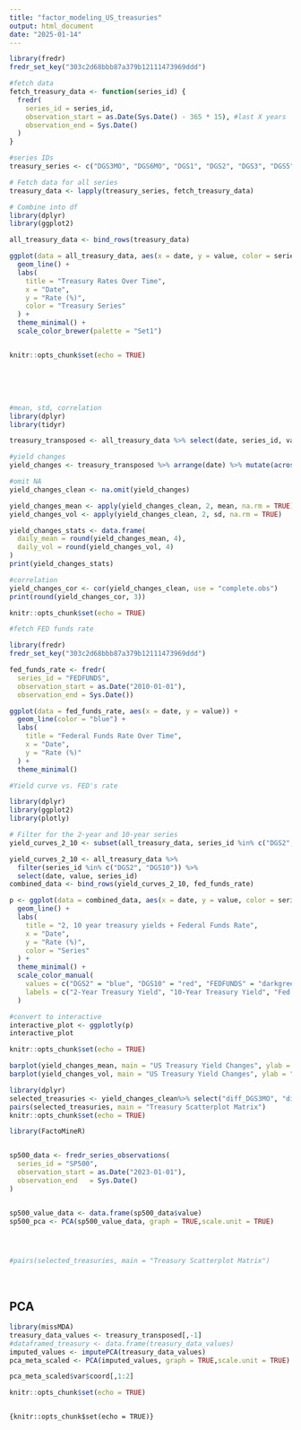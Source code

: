 ```yaml
---
title: "factor_modeling_US_treasuries"
output: html_document
date: "2025-01-14"
---
```


```r

library(fredr)
fredr_set_key("303c2d68bbb87a379b12111473969ddd")

#fetch data
fetch_treasury_data <- function(series_id) {
  fredr(
    series_id = series_id,
    observation_start = as.Date(Sys.Date() - 365 * 15), #last X years
    observation_end = Sys.Date()
  )
}

#series IDs
treasury_series <- c("DGS3MO", "DGS6MO", "DGS1", "DGS2", "DGS3", "DGS5", "DGS7", "DGS10", "DGS20")

# Fetch data for all series
treasury_data <- lapply(treasury_series, fetch_treasury_data)

# Combine into df
library(dplyr)
library(ggplot2)

all_treasury_data <- bind_rows(treasury_data)

ggplot(data = all_treasury_data, aes(x = date, y = value, color = series_id)) +
  geom_line() +
  labs(
    title = "Treasury Rates Over Time",
    x = "Date",
    y = "Rate (%)",
    color = "Treasury Series"
  ) +
  theme_minimal() +
  scale_color_brewer(palette = "Set1")


knitr::opts_chunk$set(echo = TRUE)

```

\
\
\

```r
#mean, std, correlation
library(dplyr)
library(tidyr)

treasury_transposed <- all_treasury_data %>% select(date, series_id, value) %>% pivot_wider(names_from = series_id, values_from = value)

#yield changes 
yield_changes <- treasury_transposed %>% arrange(date) %>% mutate(across(-date, ~ . - lag(.), .names = "diff_{.col}")) %>% select(starts_with("diff_"))

#omit NA
yield_changes_clean <- na.omit(yield_changes)

yield_changes_mean <- apply(yield_changes_clean, 2, mean, na.rm = TRUE)
yield_changes_vol <- apply(yield_changes_clean, 2, sd, na.rm = TRUE)

yield_changes_stats <- data.frame(
  daily_mean = round(yield_changes_mean, 4),
  daily_vol = round(yield_changes_vol, 4)
)
print(yield_changes_stats)

#correlation
yield_changes_cor <- cor(yield_changes_clean, use = "complete.obs")
print(round(yield_changes_cor, 3))

knitr::opts_chunk$set(echo = TRUE)
```

```r
#fetch FED funds rate

library(fredr)
fredr_set_key("303c2d68bbb87a379b12111473969ddd")

fed_funds_rate <- fredr(
  series_id = "FEDFUNDS",
  observation_start = as.Date("2010-01-01"),  
  observation_end = Sys.Date())

ggplot(data = fed_funds_rate, aes(x = date, y = value)) +
  geom_line(color = "blue") +
  labs(
    title = "Federal Funds Rate Over Time",
    x = "Date",
    y = "Rate (%)"
  ) +
  theme_minimal()
```

```r
#Yield curve vs. FED's rate

library(dplyr)
library(ggplot2)
library(plotly)

# Filter for the 2-year and 10-year series
yield_curves_2_10 <- subset(all_treasury_data, series_id %in% c("DGS2", "DGS10"))

yield_curves_2_10 <- all_treasury_data %>%
  filter(series_id %in% c("DGS2", "DGS10")) %>%
  select(date, value, series_id)
combined_data <- bind_rows(yield_curves_2_10, fed_funds_rate)

p <- ggplot(data = combined_data, aes(x = date, y = value, color = series_id)) +
  geom_line() +
  labs(
    title = "2, 10 year treasury yields + Federal Funds Rate",
    x = "Date",
    y = "Rate (%)",
    color = "Series"
  ) +
  theme_minimal() +
  scale_color_manual(
    values = c("DGS2" = "blue", "DGS10" = "red", "FEDFUNDS" = "darkgreen"),
    labels = c("2-Year Treasury Yield", "10-Year Treasury Yield", "Fed Funds Rate")
  )

#convert to interactive
interactive_plot <- ggplotly(p)
interactive_plot

knitr::opts_chunk$set(echo = TRUE)
```

```r
barplot(yield_changes_mean, main = "US Treasury Yield Changes", ylab = "Daily Mean")
barplot(yield_changes_vol, main = "US Treasury Yield Changes", ylab = "Daily Volatilities")

library(dplyr)
selected_treasuries <- yield_changes_clean%>% select("diff_DGS3MO", "diff_DGS2", "diff_DGS10")
pairs(selected_treasuries, main = "Treasury Scatterplot Matrix")
knitr::opts_chunk$set(echo = TRUE)
```

```r

library(FactoMineR)


sp500_data <- fredr_series_observations(
  series_id = "SP500",
  observation_start = as.Date("2023-01-01"),
  observation_end   = Sys.Date()            
)


sp500_value_data <- data.frame(sp500_data$value)
sp500_pca <- PCA(sp500_value_data, graph = TRUE,scale.unit = TRUE)




#pairs(selected_treasuries, main = "Treasury Scatterplot Matrix")

```

\

## PCA

```r
library(missMDA)
treasury_data_values <- treasury_transposed[,-1]
#dataframed_treasury <- data.frame(treasury_data_values)
imputed_values <- imputePCA(treasury_data_values)
pca_meta_scaled <- PCA(imputed_values, graph = TRUE,scale.unit = TRUE)

pca_meta_scaled$var$coord[,1:2]

knitr::opts_chunk$set(echo = TRUE)
```

```r

```

`{knitr::opts_chunk$set(echo = TRUE)}`
